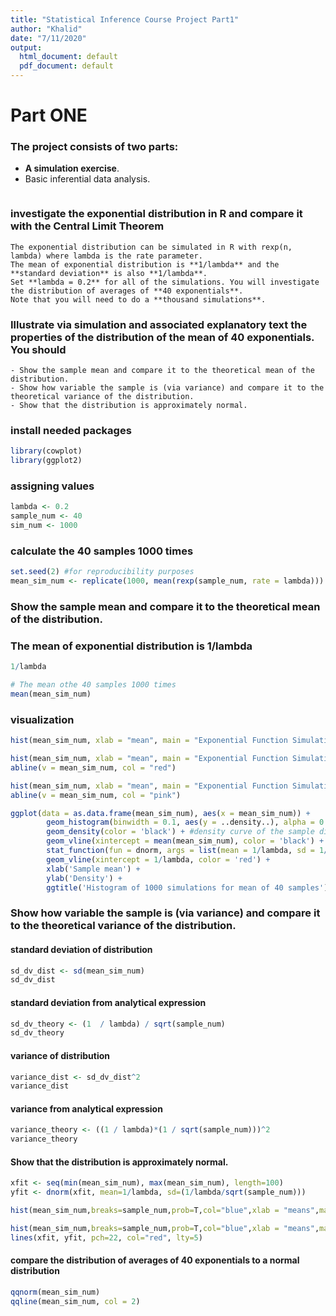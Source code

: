 ```yaml
---
title: "Statistical Inference Course Project Part1"
author: "Khalid"
date: "7/11/2020"
output:
  html_document: default
  pdf_document: default
---
```




# **Part ONE**
### The project consists of two parts:
  - **A simulation exercise**.
  - Basic inferential data analysis.
  
```r

```

### investigate the exponential distribution in R and compare it with the Central Limit Theorem

    The exponential distribution can be simulated in R with rexp(n, lambda) where lambda is the rate parameter. 
    The mean of exponential distribution is **1/lambda** and the **standard deviation** is also **1/lambda**. 
    Set **lambda = 0.2** for all of the simulations. You will investigate the distribution of averages of **40 exponentials**. 
    Note that you will need to do a **thousand simulations**.



### Illustrate via simulation and associated explanatory text the properties of the distribution of the mean of 40 exponentials. You should

    - Show the sample mean and compare it to the theoretical mean of the distribution.
    - Show how variable the sample is (via variance) and compare it to the theoretical variance of the distribution.
    - Show that the distribution is approximately normal.

### install needed packages
```r


library(cowplot)
library(ggplot2)
```

### assigning values

```r
lambda <- 0.2
sample_num <- 40
sim_num <- 1000
```

### calculate the 40 samples 1000 times
```r
set.seed(2) #for reproducibility purposes
mean_sim_num <- replicate(1000, mean(rexp(sample_num, rate = lambda)))
```
### Show the sample mean and compare it to the theoretical mean of the distribution.


### The mean of exponential distribution is 1/lambda
```r
1/lambda

# The mean othe 40 samples 1000 times
mean(mean_sim_num)
```

### visualization
```r
hist(mean_sim_num, xlab = "mean", main = "Exponential Function Simulations")
```

```r
hist(mean_sim_num, xlab = "mean", main = "Exponential Function Simulations")
abline(v = mean_sim_num, col = "red")
```

```r
hist(mean_sim_num, xlab = "mean", main = "Exponential Function Simulations")
abline(v = mean_sim_num, col = "pink")
```

```r
ggplot(data = as.data.frame(mean_sim_num), aes(x = mean_sim_num)) +
        geom_histogram(binwidth = 0.1, aes(y = ..density..), alpha = 0.3) +
        geom_density(color = 'black') + #density curve of the sample distribution
        geom_vline(xintercept = mean(mean_sim_num), color = 'black') +
        stat_function(fun = dnorm, args = list(mean = 1/lambda, sd = 1/lambda/sqrt(sample_num)), color = 'red') +
        geom_vline(xintercept = 1/lambda, color = 'red') +
        xlab('Sample mean') +
        ylab('Density') +
        ggtitle('Histogram of 1000 simulations for mean of 40 samples')
```


### Show how variable the sample is (via variance) and compare it to the theoretical variance of the distribution.

#### standard deviation of distribution
```r
sd_dv_dist <- sd(mean_sim_num)
sd_dv_dist
```


#### standard deviation from analytical expression
```r
sd_dv_theory <- (1  / lambda) / sqrt(sample_num)
sd_dv_theory
```


#### variance of distribution
```r
variance_dist <- sd_dv_dist^2
variance_dist
```

#### variance from analytical expression
```r
variance_theory <- ((1 / lambda)*(1 / sqrt(sample_num)))^2
variance_theory
```


#### Show that the distribution is approximately normal.
```r
xfit <- seq(min(mean_sim_num), max(mean_sim_num), length=100)
yfit <- dnorm(xfit, mean=1/lambda, sd=(1/lambda/sqrt(sample_num)))
```

```r
hist(mean_sim_num,breaks=sample_num,prob=T,col="blue",xlab = "means",main="Density of means",ylab="density")
```

```r
hist(mean_sim_num,breaks=sample_num,prob=T,col="blue",xlab = "means",main="Density of means",ylab="density")
lines(xfit, yfit, pch=22, col="red", lty=5)
```

#### compare the distribution of averages of 40 exponentials to a normal distribution
```r
qqnorm(mean_sim_num)
qqline(mean_sim_num, col = 2)

```






